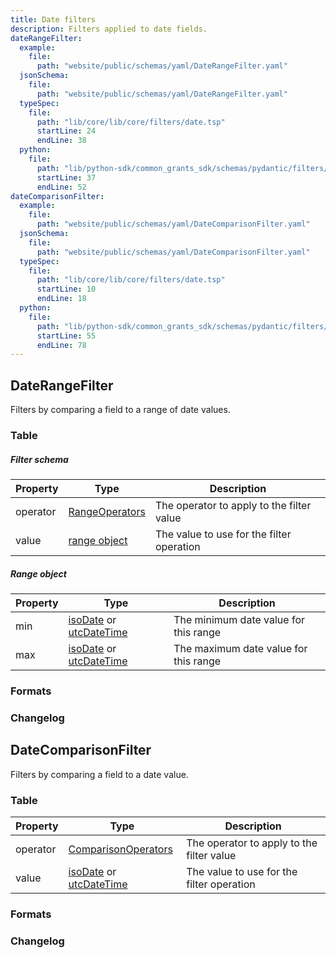 ```yaml
---
title: Date filters
description: Filters applied to date fields.
dateRangeFilter:
  example:
    file:
      path: "website/public/schemas/yaml/DateRangeFilter.yaml"
  jsonSchema:
    file:
      path: "website/public/schemas/yaml/DateRangeFilter.yaml"
  typeSpec:
    file:
      path: "lib/core/lib/core/filters/date.tsp"
      startLine: 24
      endLine: 38
  python:
    file:
      path: "lib/python-sdk/common_grants_sdk/schemas/pydantic/filters/date.py"
      startLine: 37
      endLine: 52
dateComparisonFilter:
  example:
    file:
      path: "website/public/schemas/yaml/DateComparisonFilter.yaml"
  jsonSchema:
    file:
      path: "website/public/schemas/yaml/DateComparisonFilter.yaml"
  typeSpec:
    file:
      path: "lib/core/lib/core/filters/date.tsp"
      startLine: 10
      endLine: 18
  python:
    file:
      path: "lib/python-sdk/common_grants_sdk/schemas/pydantic/filters/date.py"
      startLine: 55
      endLine: 78
---
```



## DateRangeFilter

Filters by comparing a field to a range of date values.

### Table

##### Filter schema

| Property | Type                                                    | Description                               |
| -------- | ------------------------------------------------------- | ----------------------------------------- |
| operator | [RangeOperators](/protocol/filters/base#rangeoperators) | The operator to apply to the filter value |
| value    | [range object](#range-object)                           | The value to use for the filter operation |

##### Range object

| Property | Type                                                                                       | Description                           |
| -------- | ------------------------------------------------------------------------------------------ | ------------------------------------- |
| min      | [isoDate](/protocol/types/date#isodate) or [utcDateTime](/protocol/types/date#utcdatetime) | The minimum date value for this range |
| max      | [isoDate](/protocol/types/date#isodate) or [utcDateTime](/protocol/types/date#utcdatetime) | The maximum date value for this range |

### Formats

<SchemaFormatTabs
  example={frontmatter.dateRangeFilter.example}
  jsonSchema={frontmatter.dateRangeFilter.jsonSchema}
  typeSpec={frontmatter.dateRangeFilter.typeSpec}
  python={frontmatter.dateRangeFilter.python}
/>

### Changelog

<SchemaChangelog schema="DateRangeFilter" />

## DateComparisonFilter

Filters by comparing a field to a date value.

### Table

| Property | Type                                                                                       | Description                               |
| -------- | ------------------------------------------------------------------------------------------ | ----------------------------------------- |
| operator | [ComparisonOperators](/protocol/filters/base#comparisonoperators)                          | The operator to apply to the filter value |
| value    | [isoDate](/protocol/types/date#isodate) or [utcDateTime](/protocol/types/date#utcdatetime) | The value to use for the filter operation |

### Formats

<SchemaFormatTabs
  example={frontmatter.dateComparisonFilter.example}
  jsonSchema={frontmatter.dateComparisonFilter.jsonSchema}
  typeSpec={frontmatter.dateComparisonFilter.typeSpec}
  python={frontmatter.dateComparisonFilter.python}
/>

### Changelog

<SchemaChangelog schema="DateComparisonFilter" />
